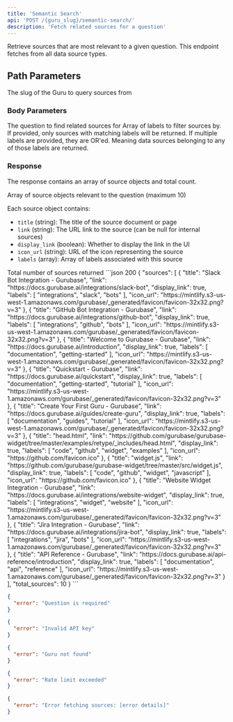 ```yaml
---
title: 'Semantic Search'
api: 'POST /{guru_slug}/semantic-search/'
description: 'Fetch related sources for a question'
---
```


Retrieve sources that are most relevant to a given question. This endpoint fetches from all data source types.

## Path Parameters

<ParamField path="guru_slug" type="string" required>
  The slug of the Guru to query sources from
</ParamField>

### Body Parameters

<ParamField body="question" type="string" required>
  The question to find related sources for
</ParamField>

<ParamField body="labels" type="array" default={[]}>
  Array of labels to filter sources by. If provided, only sources with matching labels will be returned. If multiple labels are provided, they are OR'ed. Meaning data sources belonging to any of those labels are returned.
</ParamField>

### Response

The response contains an array of source objects and total count.

<ResponseField name="sources" type="object[]">
  Array of source objects relevant to the question (maximum 10)
  
  Each source object contains:
  - `title` (string): The title of the source document or page
  - `link` (string): The URL link to the source (can be null for internal sources)
  - `display_link` (boolean): Whether to display the link in the UI
  - `icon_url` (string): URL of the icon representing the source
  - `labels` (array): Array of labels associated with this source
</ResponseField>

<ResponseField name="total_sources" type="number">
  Total number of sources returned
</ResponseField>

<ResponseExample>
```json 200
{
  "sources": [
    {
      "title": "Slack Bot Integration - Gurubase",
      "link": "https://docs.gurubase.ai/integrations/slack-bot",
      "display_link": true,
      "labels": [
        "integrations",
        "slack",
        "bots"
      ],
      "icon_url": "https://mintlify.s3-us-west-1.amazonaws.com/gurubase/_generated/favicon/favicon-32x32.png?v=3"
    },
    {
      "title": "GitHub Bot Integration - Gurubase",
      "link": "https://docs.gurubase.ai/integrations/github-bot",
      "display_link": true,
      "labels": [
        "integrations",
        "github",
        "bots"
      ],
      "icon_url": "https://mintlify.s3-us-west-1.amazonaws.com/gurubase/_generated/favicon/favicon-32x32.png?v=3"
    },
    {
      "title": "Welcome to Gurubase - Gurubase",
      "link": "https://docs.gurubase.ai/introduction",
      "display_link": true,
      "labels": [
        "documentation",
        "getting-started"
      ],
      "icon_url": "https://mintlify.s3-us-west-1.amazonaws.com/gurubase/_generated/favicon/favicon-32x32.png?v=3"
    },
    {
      "title": "Quickstart - Gurubase",
      "link": "https://docs.gurubase.ai/quickstart",
      "display_link": true,
      "labels": [
        "documentation",
        "getting-started",
        "tutorial"
      ],
      "icon_url": "https://mintlify.s3-us-west-1.amazonaws.com/gurubase/_generated/favicon/favicon-32x32.png?v=3"
    },
    {
      "title": "Create Your First Guru - Gurubase",
      "link": "https://docs.gurubase.ai/guides/create-guru",
      "display_link": true,
      "labels": [
        "documentation",
        "guides",
        "tutorial"
      ],
      "icon_url": "https://mintlify.s3-us-west-1.amazonaws.com/gurubase/_generated/favicon/favicon-32x32.png?v=3"
    },
    {
      "title": "head.html",
      "link": "https://github.com/gurubase/gurubase-widget/tree/master/examples/retype/_includes/head.html",
      "display_link": true,
      "labels": [
        "code",
        "github",
        "widget",
        "examples"
      ],
      "icon_url": "https://github.com/favicon.ico"
    },
    {
      "title": "widget.js",
      "link": "https://github.com/gurubase/gurubase-widget/tree/master/src/widget.js",
      "display_link": true,
      "labels": [
        "code",
        "github",
        "widget",
        "javascript"
      ],
      "icon_url": "https://github.com/favicon.ico"
    },
    {
      "title": "Website Widget Integration - Gurubase",
      "link": "https://docs.gurubase.ai/integrations/website-widget",
      "display_link": true,
      "labels": [
        "integrations",
        "widget",
        "website"
      ],
      "icon_url": "https://mintlify.s3-us-west-1.amazonaws.com/gurubase/_generated/favicon/favicon-32x32.png?v=3"
    },
    {
      "title": "Jira Integration - Gurubase",
      "link": "https://docs.gurubase.ai/integrations/jira-bot",
      "display_link": true,
      "labels": [
        "integrations",
        "jira",
        "bots"
      ],
      "icon_url": "https://mintlify.s3-us-west-1.amazonaws.com/gurubase/_generated/favicon/favicon-32x32.png?v=3"
    },
    {
      "title": "API Reference - Gurubase",
      "link": "https://docs.gurubase.ai/api-reference/introduction",
      "display_link": true,
      "labels": [
        "documentation",
        "api",
        "reference"
      ],
      "icon_url": "https://mintlify.s3-us-west-1.amazonaws.com/gurubase/_generated/favicon/favicon-32x32.png?v=3"
    }
  ],
  "total_sources": 10
}
```

```json 400
{
  "error": "Question is required"
}
```

```json 401
{
  "error": "Invalid API key"
}
```

```json 404
{
  "error": "Guru not found"
}
```

```json 429
{
  "error": "Rate limit exceeded"
}
```

```json 500
{
  "error": "Error fetching sources: [error details]"
}
```
</ResponseExample>
